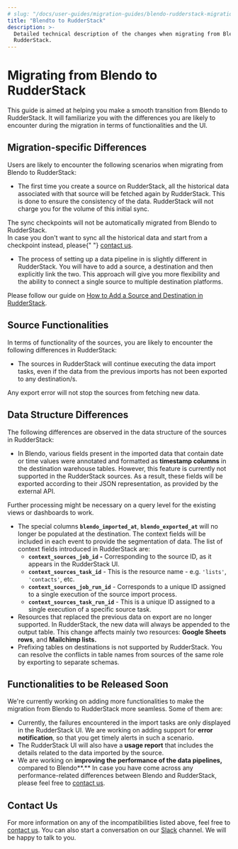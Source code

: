 ```yaml
---
# slug: "/docs/user-guides/migration-guides/blendo-rudderstack-migration"
title: "Blendto to RudderStack"
description: >-
  Detailed technical description of the changes when migrating from Blendo to
  RudderStack.
---
```


# Migrating from Blendo to RudderStack

This guide is aimed at helping you make a smooth transition from Blendo to RudderStack. It will familiarize you with the differences you are likely to encounter during the migration in terms of functionalities and the UI.

## Migration-specific Differences

Users are likely to encounter the following scenarios when migrating from Blendo to RudderStack:

- The first time you create a source on RudderStack, all the historical data associated with that source will be fetched again by RudderStack. This is done to ensure the consistency of the data. RudderStack will not charge you for the volume of this initial sync.

<div class="infoBlock">
The sync checkpoints will not be automatically migrated from Blendo to RudderStack.

</div>

<div class="successBlock">
  In case you don't want to sync all the historical data and start from a
  checkpoint instead, please{" "}
  <a href="mailto:contact@rudderstack.com">contact us</a>.
</div>

- The process of setting up a data pipeline in is slightly different in RudderStack. You will have to add a source, a destination and then explicitly link the two. This approach will give you more flexibility and the ability to connect a single source to multiple destination platforms.

<div class="infoBlock">
Please follow our guide on <a href="../connections/adding-source-and-destination-rudderstack">How to Add a Source and Destination in RudderStack</a>.

</div>

## Source Functionalities

In terms of functionality of the sources, you are likely to encounter the following differences in RudderStack:

- The sources in RudderStack will continue executing the data import tasks, even if the data from the previous imports has not been exported to any destination/s.

<div class="infoBlock">
Any export error will not stop the sources from fetching new data.

</div>

## Data Structure Differences

The following differences are observed in the data structure of the sources in RudderStack:

- In Blendo, various fields present in the imported data that contain date or time values were annotated and formatted as **timestamp columns** in the destination warehouse tables. However, this feature is currently not supported in the RudderStack sources. As a result, these fields will be exported according to their JSON representation, as provided by the external API.

<div class="warningBlock">
Further processing might be necessary on a query level for the existing views or dashboards to work.

</div>

- The special columns **`blendo_imported_at`**, **`blendo_exported_at`** will no longer be populated at the destination. The context fields will be included in each event to provide the segmentation of data. The list of context fields introduced in RudderStack are:
  - **`context_sources_job_id` -** Corresponding to the source ID, as it appears in the RudderStack UI.
  - **`context_sources_task_id`** - This is the resource name - e.g. `'lists'`, `'contacts'`, etc.
  - **`context_sources_job_run_id`** - Corresponds to a unique ID assigned to a single execution of the source import process.
  - **`context_sources_task_run_id`** - This is a unique ID assigned to a single execution of a specific source task.
- Resources that replaced the previous data on export are no longer supported. In RudderStack, the new data will always be appended to the output table. This change affects mainly two resources: **Google Sheets rows**, and **Mailchimp lists.**
- Prefixing tables on destinations is not supported by RudderStack. You can resolve the conflicts in table names from sources of the same role by exporting to separate schemas.

## Functionalities to be Released Soon

We're currently working on adding more functionalities to make the migration from Blendo to RudderStack more seamless. Some of them are:

- Currently, the failures encountered in the import tasks are only displayed in the RudderStack UI. We are working on adding support for **error notification**, so that you get timely alerts in such a scenario.
- The RudderStack UI will also have a **usage report** that includes the details related to the data imported by the source.
- We are working on **improving the performance of the data pipelines,** compared to Blendo**.** In case you have come across any performance-related differences between Blendo and RudderStack, please feel free to [contact us](mailto:%20contact@rudderstack.com).

## Contact Us

For more information on any of the incompatibilities listed above, feel free to [contact us](mailto:%20docs@rudderstack.com). You can also start a conversation on our [Slack](https://rudderstack.com/join-rudderstack-slack-community) channel. We will be happy to talk to you.
